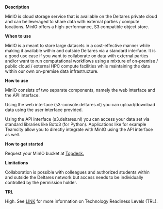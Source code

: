 **Description**

MinIO is cloud storage service that is available on the Deltares private cloud and can be leveraged to share data with external parties / compute locations. MinIO offers a high-performance, S3 compatible object store.

**When to use**

MinIO is a meant to store large datasets in a cost-effective manner while making it available within and outside Deltares via a standard interface. It is a good use case if you want to collaborate on data with external parties and/or want to run computational workflows using a mixture of on-premise / public cloud / external HPC compute facilities while maintaining the data within our own on-premise data infrastructure.

**How to use**

MinIO consists of two separate components, namely the web interface and the API interface.

Using the web interface (s3-console.deltares.nl) you can upload/download data using the user interface provided.

Using the API interface (s3.deltares.nl) you can access your data set via standard libraries like Boto3 (for Python). Applications like for example Teamcity allow you to directly integrate with MinIO using the API interface as well.

**How to get started**

Request your MinIO bucket at [Topdesk.](https://deltares.topdesk.net/tas/public/ssp/content/serviceflow?unid=91e77cf9cca6476abe18d141858c0a61&openedFromService=true)

**Limitations**

Collaboration is possible with colleagues and authorized students within and outside the Deltares network but access needs to be individually controlled by the permission holder.

**TRL**

High. See [LINK](/storage-finder/trl)  for more information on Technology Readiness Levels (TRL).

